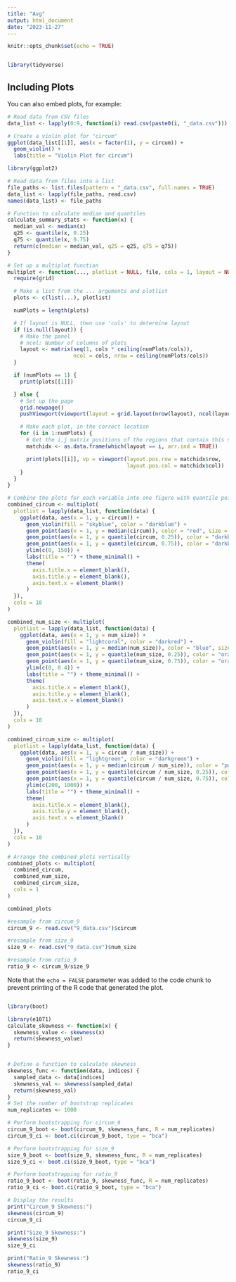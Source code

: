 ```yaml
---
title: "Avg"
output: html_document
date: "2023-11-27"
---
```


```r
knitr::opts_chunk$set(echo = TRUE)


library(tidyverse)
```

## Including Plots

You can also embed plots, for example:

```r
# Read data from CSV files
data_list <- lapply(0:9, function(i) read.csv(paste0(i, "_data.csv")))

# Create a violin plot for "circum"
ggplot(data_list[[1]], aes(x = factor(1), y = circum)) +
  geom_violin() +
  labs(title = "Violin Plot for circum")

```
```r
library(ggplot2)

```
```r
# Read data from files into a list
file_paths <- list.files(pattern = "_data.csv", full.names = TRUE)
data_list <- lapply(file_paths, read.csv)
names(data_list) <- file_paths

# Function to calculate median and quantiles
calculate_summary_stats <- function(x) {
  median_val <- median(x)
  q25 <- quantile(x, 0.25)
  q75 <- quantile(x, 0.75)
  return(c(median = median_val, q25 = q25, q75 = q75))
}

# Set up a multiplot function
multiplot <- function(..., plotlist = NULL, file, cols = 1, layout = NULL) {
  require(grid)

  # Make a list from the ... arguments and plotlist
  plots <- c(list(...), plotlist)

  numPlots = length(plots)

  # If layout is NULL, then use 'cols' to determine layout
  if (is.null(layout)) {
    # Make the panel
    # ncol: Number of columns of plots
    layout <- matrix(seq(1, cols * ceiling(numPlots/cols)),
                     ncol = cols, nrow = ceiling(numPlots/cols))
  }

  if (numPlots == 1) {
    print(plots[[1]])

  } else {
    # Set up the page
    grid.newpage()
    pushViewport(viewport(layout = grid.layout(nrow(layout), ncol(layout))))

    # Make each plot, in the correct location
    for (i in 1:numPlots) {
      # Get the i,j matrix positions of the regions that contain this subplot
      matchidx <- as.data.frame(which(layout == i, arr.ind = TRUE))

      print(plots[[i]], vp = viewport(layout.pos.row = matchidx$row,
                                      layout.pos.col = matchidx$col))
    }
  }
}

# Combine the plots for each variable into one figure with quantile points and added color
combined_circum <- multiplot(
  plotlist = lapply(data_list, function(data) {
    ggplot(data, aes(x = 1, y = circum)) +
      geom_violin(fill = "skyblue", color = "darkblue") +
      geom_point(aes(x = 1, y = median(circum)), color = "red", size = 2) +
      geom_point(aes(x = 1, y = quantile(circum, 0.25)), color = "darkblue", size = 2) +
      geom_point(aes(x = 1, y = quantile(circum, 0.75)), color = "darkblue", size = 2) +
      ylim(c(0, 150)) +
      labs(title = "") + theme_minimal() +
      theme(
        axis.title.x = element_blank(),
        axis.title.y = element_blank(),
        axis.text.x = element_blank()
      )
  }),
  cols = 10
)

combined_num_size <- multiplot(
  plotlist = lapply(data_list, function(data) {
    ggplot(data, aes(x = 1, y = num_size)) +
      geom_violin(fill = "lightcoral", color = "darkred") +
      geom_point(aes(x = 1, y = median(num_size)), color = "blue", size = 2) +
      geom_point(aes(x = 1, y = quantile(num_size, 0.25)), color = "orange", size = 2) +
      geom_point(aes(x = 1, y = quantile(num_size, 0.75)), color = "orange", size = 2) +
      ylim(c(0, 0.4)) +
      labs(title = "") + theme_minimal() +
      theme(
        axis.title.x = element_blank(),
        axis.title.y = element_blank(),
        axis.text.x = element_blank()
      )
  }),
  cols = 10
)

combined_circum_size <- multiplot(
  plotlist = lapply(data_list, function(data) {
    ggplot(data, aes(x = 1, y = circum / num_size)) +
      geom_violin(fill = "lightgreen", color = "darkgreen") +
      geom_point(aes(x = 1, y = median(circum / num_size)), color = "purple", size = 2) +
      geom_point(aes(x = 1, y = quantile(circum / num_size, 0.25)), color = "darkgreen", size = 2) +
      geom_point(aes(x = 1, y = quantile(circum / num_size, 0.75)), color = "darkgreen", size = 2) +
      ylim(c(200, 1000)) +
      labs(title = "") + theme_minimal() +
      theme(
        axis.title.x = element_blank(),
        axis.title.y = element_blank(),
        axis.text.x = element_blank()
      )
  }),
  cols = 10
)

# Arrange the combined plots vertically
combined_plots <- multiplot(
  combined_circum,
  combined_num_size,
  combined_circum_size,
  cols = 1
)

combined_plots

```
```r

#resample from circum_9
circum_9 <- read.csv("9_data.csv")$circum

#resample from size_9
size_9 <- read.csv("9_data.csv")$num_size

#resample from ratio_9
ratio_9 <- circum_9/size_9

```

Note that the `echo = FALSE` parameter was added to the code chunk to prevent printing of the R code that generated the plot.

```r
```

```r
library(boot)

library(e1071)
calculate_skewness <- function(x) {
  skewness_value <- skewness(x)
  return(skewness_value)
}


# Define a function to calculate skewness
skewness_func <- function(data, indices) {
  sampled_data <- data[indices]
  skewness_val <- skewness(sampled_data)
  return(skewness_val)
}
# Set the number of bootstrap replicates
num_replicates <- 1000

# Perform bootstrapping for circum_9
circum_9_boot <- boot(circum_9, skewness_func, R = num_replicates)
circum_9_ci <- boot.ci(circum_9_boot, type = "bca")

# Perform bootstrapping for size_9
size_9_boot <- boot(size_9, skewness_func, R = num_replicates)
size_9_ci <- boot.ci(size_9_boot, type = "bca")

# Perform bootstrapping for ratio_9
ratio_9_boot <- boot(ratio_9, skewness_func, R = num_replicates)
ratio_9_ci <- boot.ci(ratio_9_boot, type = "bca")

# Display the results
print("Circum_9 Skewness:")
skewness(circum_9)
circum_9_ci

print("Size_9 Skewness:")
skewness(size_9)
size_9_ci

print("Ratio_9 Skewness:")
skewness(ratio_9)
ratio_9_ci
```